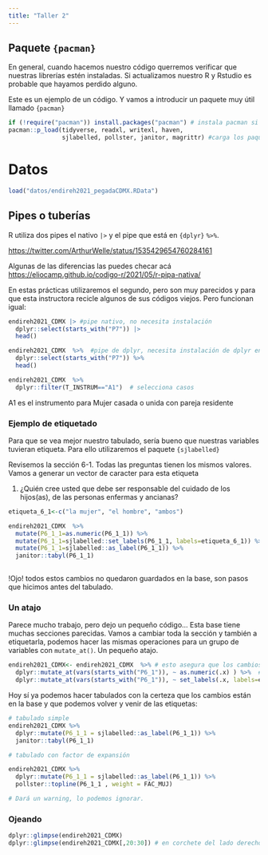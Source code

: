 ```yaml
---
title: "Taller 2"
---
```


## Paquete `{pacman}`

En general, cuando hacemos nuestro código querremos verificar que nuestras librerías estén instaladas. Si actualizamos nuestro R y Rstudio es probable que hayamos perdido alguno.

Este es un ejemplo de un código. Y vamos a introducir un paquete muy útil llamado `{pacman}`

```r
if (!require("pacman")) install.packages("pacman") # instala pacman si se requiere
pacman::p_load(tidyverse, readxl, writexl, haven,
               sjlabelled, pollster, janitor, magrittr) #carga los paquetes listados

```

# Datos

```r
load("datos/endireh2021_pegadaCDMX.RData")
```

## Pipes o tuberías

R utiliza dos pipes el nativo `|>` y el pipe que está en `{dplyr}` `%>%`.

<https://twitter.com/ArthurWelle/status/1535429654760284161>

Algunas de las diferencias las puedes checar acá <https://eliocamp.github.io/codigo-r/2021/05/r-pipa-nativa/>

En estas prácticas utilizaremos el segundo, pero son muy parecidos y para que esta instructora recicle algunos de sus códigos viejos. Pero funcionan igual:

```r
endireh2021_CDMX |> #pipe nativo, no necesita instalación
  dplyr::select(starts_with("P7")) |>
  head()
```

```r
endireh2021_CDMX  %>%  #pipe de dplyr, necesita instalación de dplyr en tidyverse
  dplyr::select(starts_with("P7")) %>% 
  head()
```

```r
endireh2021_CDMX  %>% 
  dplyr::filter(T_INSTRUM=="A1")  # selecciona casos 

```

A1 es el instrumento para Mujer casada o unida con pareja residente

### Ejemplo de etiquetado

Para que se vea mejor nuestro tabulado, sería bueno que nuestras variables tuvieran etiqueta. Para ello utilizaremos el paquete `{sjlabelled}`

Revisemos la sección 6-1. Todas las preguntas tienen los mismos valores. Vamos a generar un vector de caracter para esta etiqueta

1.  ¿Quién cree usted que debe ser responsable del cuidado de los hijos(as), de las personas enfermas y ancianas?

```r
etiqueta_6_1<-c("la mujer", "el hombre", "ambos")
```

```r

endireh2021_CDMX  %>%
  mutate(P6_1_1=as.numeric(P6_1_1)) %>% 
  mutate(P6_1_1=sjlabelled::set_labels(P6_1_1, labels=etiqueta_6_1)) %>% 
  mutate(P6_1_1=sjlabelled::as_label(P6_1_1)) %>% 
  janitor::tabyl(P6_1_1)
         

```

!Ojo! todos estos cambios no quedaron guardados en la base, son pasos que hicimos antes del tabulado.

### Un atajo

Parece mucho trabajo, pero dejo un pequeño código... Esta base tiene muchas secciones parecidas. Vamos a cambiar toda la sección y también a etiquetarla, podemos hacer las mismas operaciones para un grupo de variables con `mutate_at()`. Un pequeño atajo.

```r
endireh2021_CDMX<- endireh2021_CDMX  %>% # esto asegura que los cambios queden en el objeto
  dplyr::mutate_at(vars(starts_with("P6_1")), ~ as.numeric(.x) ) %>%  # Vuelve numérico todas las variables .x
  dplyr::mutate_at(vars(starts_with("P6_1")), ~ set_labels(.x, labels=etiqueta_6_1)) # las etiqueta .x

```

Hoy sí ya podemos hacer tabulados con la certeza que los cambios están en la base y que podemos volver y venir de las etiquetas:

```r

# tabulado simple
endireh2021_CDMX %>% 
  dplyr::mutate(P6_1_1 = sjlabelled::as_label(P6_1_1)) %>% 
  janitor::tabyl(P6_1_1)

# tabulado con factor de expansión

endireh2021_CDMX %>% 
  dplyr::mutate(P6_1_1 = sjlabelled::as_label(P6_1_1)) %>% 
  pollster::topline(P6_1_1 , weight = FAC_MUJ)

# Dará un warning, lo podemos ignorar.
```

### Ojeando

```r
dplyr::glimpse(endireh2021_CDMX)
dplyr::glimpse(endireh2021_CDMX[,20:30]) # en corchete del lado derecho podemos ojear columnas 

```
